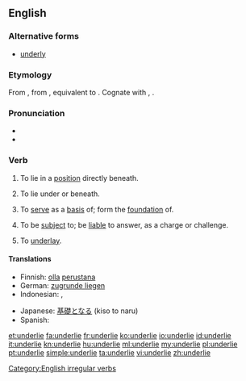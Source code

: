 ==English==

===Alternative forms===
* [[underly]]

===Etymology===
From {{etyl|enm|en}} {{term|underliggen|lang=enm}}, from {{etyl|ang|en}} {{term|underlicgan||to underlie, to be subject to, give way to|lang=ang}}, equivalent to {{prefix|under|lie}}. Cognate with {{etyl|nl|-}} {{term|onderliggen||to lie below, lie on the bottom of|lang=nl}}, {{etyl|de|-}} {{term|unterliegen||to lie under, be subject to, succumb|lang=de}}.

===Pronunciation===
* {{IPA|/ˌʌn.də(r)ˈlaɪ/}}
* {{rhymes|aɪ}}

===Verb===
{{en-verb|underlies|underlying|underlay|underlain}}

# {{context|intransitive|lang=en}} To lie in a [[position]] directly beneath.
# {{context|transitive|lang=en}} To lie under or beneath.
# {{context|transitive|lang=en}} To [[serve]] as a [[basis]] of; form the [[foundation]] of.
# {{context|transitive|lang=en}} To be [[subject]] to; be [[liable]] to answer, as a charge or challenge.
# {{context|mining|lang=en}} To [[underlay]].

====Translations====
{{trans-top|to serve as a basis of}}
* Finnish: [[olla]] [[perustana]]
* German: [[zugrunde liegen]]
* Indonesian: {{t+|id|dasar|alt=mendasari}}, {{t+|id|landas|alt=melandasi}}
{{trans-mid}}
* Japanese: [[基礎]]となる (kiso to naru)
* Spanish: {{t+|es|subyacer}}
{{trans-bottom}}

[[Category:English irregular verbs]]

[[et:underlie]]
[[fa:underlie]]
[[fr:underlie]]
[[ko:underlie]]
[[io:underlie]]
[[id:underlie]]
[[it:underlie]]
[[kn:underlie]]
[[hu:underlie]]
[[ml:underlie]]
[[my:underlie]]
[[pl:underlie]]
[[pt:underlie]]
[[simple:underlie]]
[[ta:underlie]]
[[vi:underlie]]
[[zh:underlie]]